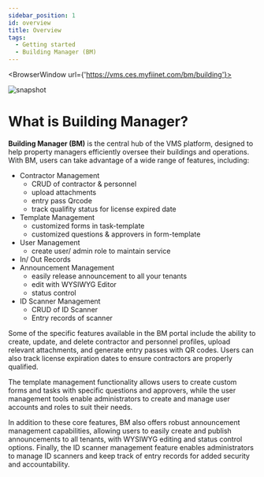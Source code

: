 ---
sidebar_position: 1
id: overview
title: Overview
tags:
  - Getting started
  - Building Manager (BM)
---


<BrowserWindow url={'https://vms.ces.myfiinet.com/bm/building'}>

![snapshot](/assets/bm/bm-overview-zh-hant.png)

</BrowserWindow>

# What is Building Manager?

**Building Manager (BM)** is the central hub of the VMS platform, designed to help property managers efficiently oversee their buildings and operations. With BM, users can take advantage of a wide range of features, including:

- Contractor Management
  - CRUD of contractor & personnel
  - upload attachments
  - entry pass Qrcode
  - track qualifity status for license expired date
- Template Management
  - customized forms in task-template
  - customized questions & approvers in form-template
- User Management
  - create user/ admin role to maintain service
- In/ Out Records
- Announcement Management
  - easily release announcement to all your tenants
  - edit with WYSIWYG Editor
  - status control
- ID Scanner Management
  - CRUD of ID Scanner
  - Entry records of scanner

Some of the specific features available in the BM portal include the ability to create, update, and delete contractor and personnel profiles, upload relevant attachments, and generate entry passes with QR codes. Users can also track license expiration dates to ensure contractors are properly qualified.

The template management functionality allows users to create custom forms and tasks with specific questions and approvers, while the user management tools enable administrators to create and manage user accounts and roles to suit their needs.

In addition to these core features, BM also offers robust announcement management capabilities, allowing users to easily create and publish announcements to all tenants, with WYSIWYG editing and status control options. Finally, the ID scanner management feature enables administrators to manage ID scanners and keep track of entry records for added security and accountability.
